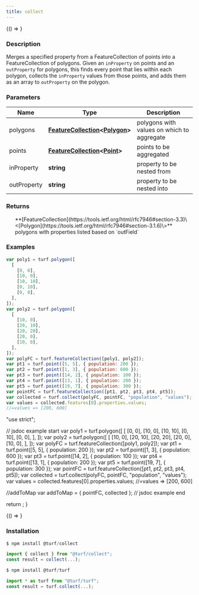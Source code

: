 ```yaml
---
title: collect
---
```



<!-- Expose turf as global var for experimenting in the browser console -->

<BrowserOnly>{() => <WindowTurfGlobal turf={turf} />}</BrowserOnly>

### Description

Merges a specified property from a FeatureCollection of points into a
FeatureCollection of polygons. Given an `inProperty` on points and an `outProperty`
for polygons, this finds every point that lies within each polygon, collects the
`inProperty` values from those points, and adds them as an array to `outProperty`
on the polygon.

### Parameters

| Name        | Type                                                                                                                                     | Description                                |
| ----------- | ---------------------------------------------------------------------------------------------------------------------------------------- | ------------------------------------------ |
| polygons    | **[FeatureCollection](https://tools.ietf.org/html/rfc7946#section-3.3)\<[Polygon](https://tools.ietf.org/html/rfc7946#section-3.1.6)\>** | polygons with values on which to aggregate |
| points      | **[FeatureCollection](https://tools.ietf.org/html/rfc7946#section-3.3)\<[Point](https://tools.ietf.org/html/rfc7946#section-3.1.2)\>**   | points to be aggregated                    |
| inProperty  | **string**                                                                                                                               | property to be nested from                 |
| outProperty | **string**                                                                                                                               | property to be nested into                 |

### Returns

<ul>
  **[FeatureCollection](https://tools.ietf.org/html/rfc7946#section-3.3)\<[Polygon](https://tools.ietf.org/html/rfc7946#section-3.1.6)\>** polygons with properties listed based on `outField`

</ul>

### Examples

```javascript
var poly1 = turf.polygon([
  [
    [0, 0],
    [10, 0],
    [10, 10],
    [0, 10],
    [0, 0],
  ],
]);
var poly2 = turf.polygon([
  [
    [10, 0],
    [20, 10],
    [20, 20],
    [20, 0],
    [10, 0],
  ],
]);
var polyFC = turf.featureCollection([poly1, poly2]);
var pt1 = turf.point([5, 5], { population: 200 });
var pt2 = turf.point([1, 3], { population: 600 });
var pt3 = turf.point([14, 2], { population: 100 });
var pt4 = turf.point([13, 1], { population: 200 });
var pt5 = turf.point([19, 7], { population: 300 });
var pointFC = turf.featureCollection([pt1, pt2, pt3, pt4, pt5]);
var collected = turf.collect(polyFC, pointFC, "population", "values");
var values = collected.features[0].properties.values;
//=values => [200, 600]
```

  "use strict";

  // jsdoc example start
  var poly1 = turf.polygon([
    [
      [0, 0],
      [10, 0],
      [10, 10],
      [0, 10],
      [0, 0],
    ],
  ]);
  var poly2 = turf.polygon([
    [
      [10, 0],
      [20, 10],
      [20, 20],
      [20, 0],
      [10, 0],
    ],
  ]);
  var polyFC = turf.featureCollection([poly1, poly2]);
  var pt1 = turf.point([5, 5], { population: 200 });
  var pt2 = turf.point([1, 3], { population: 600 });
  var pt3 = turf.point([14, 2], { population: 100 });
  var pt4 = turf.point([13, 1], { population: 200 });
  var pt5 = turf.point([19, 7], { population: 300 });
  var pointFC = turf.featureCollection([pt1, pt2, pt3, pt4, pt5]);
  var collected = turf.collect(polyFC, pointFC, "population", "values");
  var values = collected.features[0].properties.values;
  //=values => [200, 600]

  //addToMap
  var addToMap = { pointFC, collected };
  // jsdoc example end

  return <ExampleMap addToMap={addToMap} />;
}

<!-- prettier-ignore -->
<BrowserOnly>{() => <Map0 />}</BrowserOnly>

### Installation

```javascript
$ npm install @turf/collect

import { collect } from "@turf/collect";
const result = collect(...);
```

```javascript
$ npm install @turf/turf

import * as turf from "@turf/turf";
const result = turf.collect(...);
```

